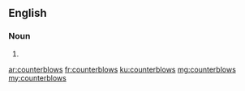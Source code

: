==English==

===Noun===
{{head|en|noun plural form}}

# {{plural of|counterblow|lang=en}}

[[ar:counterblows]]
[[fr:counterblows]]
[[ku:counterblows]]
[[mg:counterblows]]
[[my:counterblows]]